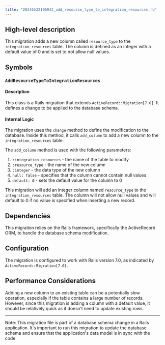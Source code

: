 ```yaml
---
title: "20240522105942_add_resource_type_to_integration_resources.rb"
---
```


## High-level description
This migration adds a new column called `resource_type` to the `integration_resources` table. The column is defined as an integer with a default value of 0 and is set to not allow null values.

## Symbols

### `AddResourceTypeToIntegrationResources`
#### Description
This class is a Rails migration that extends `ActiveRecord::Migration[7.0]`. It defines a change to be applied to the database schema.

#### Internal Logic
The migration uses the `change` method to define the modification to the database. Inside this method, it calls `add_column` to add a new column to the `integration_resources` table.

The `add_column` method is used with the following parameters:
1. `:integration_resources` - the name of the table to modify
2. `:resource_type` - the name of the new column
3. `:integer` - the data type of the new column
4. `null: false` - specifies that the column cannot contain null values
5. `default: 0` - sets the default value for the column to 0

This migration will add an integer column named `resource_type` to the `integration_resources` table. The column will not allow null values and will default to 0 if no value is specified when inserting a new record.

## Dependencies
This migration relies on the Rails framework, specifically the ActiveRecord ORM, to handle the database schema modification.

## Configuration
The migration is configured to work with Rails version 7.0, as indicated by `ActiveRecord::Migration[7.0]`.

## Performance Considerations
Adding a new column to an existing table can be a potentially slow operation, especially if the table contains a large number of records. However, since this migration is adding a column with a default value, it should be relatively quick as it doesn't need to update existing rows.

___

Note: This migration file is part of a database schema change in a Rails application. It's important to run this migration to update the database schema and ensure that the application's data model is in sync with the code.
